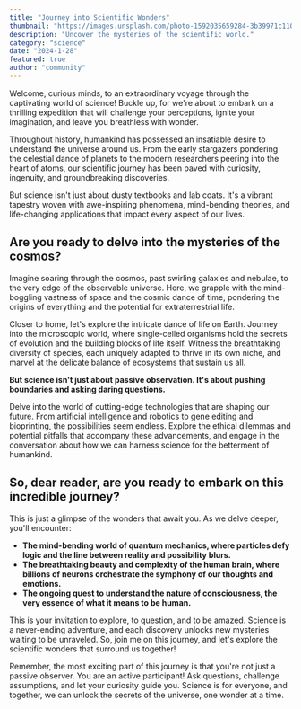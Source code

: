 ```yaml
---
title: "Journey into Scientific Wonders"
thumbnail: "https://images.unsplash.com/photo-1592035659284-3b39971c1107"
description: "Uncover the mysteries of the scientific world."
category: "science"
date: "2024-1-28"
featured: true
author: "community"
---
```


Welcome, curious minds, to an extraordinary voyage through the captivating world of science! Buckle up, for we're about to embark on a thrilling expedition that will challenge your perceptions, ignite your imagination, and leave you breathless with wonder.

Throughout history, humankind has possessed an insatiable desire to understand the universe around us. From the early stargazers pondering the celestial dance of planets to the modern researchers peering into the heart of atoms, our scientific journey has been paved with curiosity, ingenuity, and groundbreaking discoveries.

But science isn't just about dusty textbooks and lab coats. It's a vibrant tapestry woven with awe-inspiring phenomena, mind-bending theories, and life-changing applications that impact every aspect of our lives.

## Are you ready to delve into the mysteries of the cosmos?

Imagine soaring through the cosmos, past swirling galaxies and nebulae, to the very edge of the observable universe. Here, we grapple with the mind-boggling vastness of space and the cosmic dance of time, pondering the origins of everything and the potential for extraterrestrial life.

Closer to home, let's explore the intricate dance of life on Earth. Journey into the microscopic world, where single-celled organisms hold the secrets of evolution and the building blocks of life itself. Witness the breathtaking diversity of species, each uniquely adapted to thrive in its own niche, and marvel at the delicate balance of ecosystems that sustain us all.

**But science isn't just about passive observation. It's about pushing boundaries and asking daring questions.**

Delve into the world of cutting-edge technologies that are shaping our future. From artificial intelligence and robotics to gene editing and bioprinting, the possibilities seem endless. Explore the ethical dilemmas and potential pitfalls that accompany these advancements, and engage in the conversation about how we can harness science for the betterment of humankind.

## So, dear reader, are you ready to embark on this incredible journey?

This is just a glimpse of the wonders that await you. As we delve deeper, you'll encounter:

- **The mind-bending world of quantum mechanics, where particles defy logic and the line between reality and possibility blurs.**
- **The breathtaking beauty and complexity of the human brain, where billions of neurons orchestrate the symphony of our thoughts and emotions.**
- **The ongoing quest to understand the nature of consciousness, the very essence of what it means to be human.**

This is your invitation to explore, to question, and to be amazed. Science is a never-ending adventure, and each discovery unlocks new mysteries waiting to be unraveled. So, join me on this journey, and let's explore the scientific wonders that surround us together!

Remember, the most exciting part of this journey is that you're not just a passive observer. You are an active participant! Ask questions, challenge assumptions, and let your curiosity guide you. Science is for everyone, and together, we can unlock the secrets of the universe, one wonder at a time.

